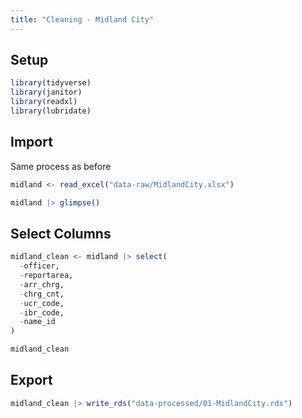 ```yaml
---
title: "Cleaning - Midland City"
---
```


## Setup

```r

library(tidyverse)
library(janitor)
library(readxl)
library(lubridate)
```

## Import 

Same process as before

```r
midland <- read_excel("data-raw/MidlandCity.xlsx")

midland |> glimpse()
```

## Select Columns

```r
midland_clean <- midland |> select(
  -officer,
  -reportarea,
  -arr_chrg,
  -chrg_cnt,
  -ucr_code,
  -ibr_code,
  -name_id
)

midland_clean
```

## Export
```r
midland_clean |> write_rds("data-processed/01-MidlandCity.rds")
```

